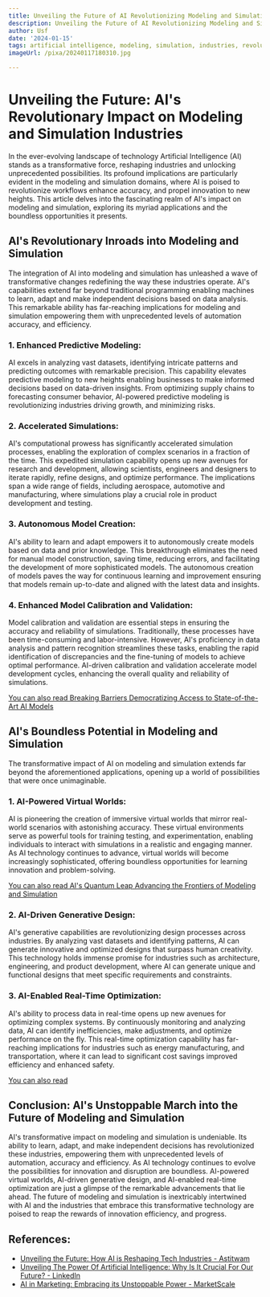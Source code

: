 ```yaml
---
title: Unveiling the Future of AI Revolutionizing Modeling and Simulation Industries
description: Unveiling the Future of AI Revolutionizing Modeling and Simulation Industries
author: Usf
date: '2024-01-15'
tags: artificial intelligence, modeling, simulation, industries, revolutionizing
imageUrl: /pixa/20240117180310.jpg

---
```

#  Unveiling the Future: AI's Revolutionary Impact  on Modeling and Simulation Industries

In the ever-evolving landscape of technology Artificial Intelligence (AI)  stands as a transformative force, reshaping industries and unlocking unprecedented possibilities. Its profound implications are particularly evident in the modeling and simulation domains, where AI is poised to revolutionize workflows enhance accuracy, and propel innovation  to new heights. This article delves into the fascinating realm of AI's impact on modeling and simulation, exploring its myriad applications  and the boundless opportunities it presents.

##  AI's Revolutionary Inroads into Modeling and Simulation

The integration of AI into modeling and simulation has unleashed a  wave of transformative changes redefining the way these industries operate. AI's capabilities extend far beyond traditional programming  enabling machines to learn, adapt and make independent decisions based on data analysis. This remarkable  ability has far-reaching implications for modeling  and simulation empowering them with unprecedented levels of automation accuracy, and efficiency.

### 1. Enhanced  Predictive Modeling:

AI excels in analyzing vast datasets, identifying intricate patterns and predicting  outcomes with remarkable precision. This capability elevates predictive  modeling to new  heights  enabling businesses  to make informed decisions based on data-driven insights. From optimizing supply chains to forecasting consumer  behavior, AI-powered predictive modeling is  revolutionizing industries driving growth,  and minimizing risks.

### 2. Accelerated Simulations:

AI's computational prowess has significantly accelerated simulation processes, enabling the exploration of complex  scenarios in a fraction of the time. This expedited simulation capability opens up new avenues for research and development, allowing scientists, engineers  and designers to iterate rapidly, refine designs, and optimize performance. The implications  span a  wide range of fields, including aerospace, automotive and manufacturing, where simulations play a crucial role in product development and testing.

### 3. Autonomous Model  Creation:

AI's ability to learn and adapt empowers it to autonomously create models based on data and prior knowledge. This breakthrough eliminates the need for  manual model construction, saving time, reducing errors, and facilitating the development of more sophisticated  models. The autonomous creation of  models paves the way for continuous learning and improvement ensuring that models remain up-to-date and aligned with the latest data  and insights.

### 4.  Enhanced Model Calibration and Validation:

Model calibration  and  validation are essential  steps in ensuring the accuracy and reliability of  simulations. Traditionally,  these processes have  been time-consuming and labor-intensive. However, AI's proficiency  in data analysis and pattern  recognition streamlines these tasks, enabling the rapid identification of  discrepancies and the fine-tuning of models to achieve optimal performance. AI-driven calibration and validation accelerate model development cycles, enhancing the overall quality and reliability of simulations.

[You can  also read Breaking Barriers Democratizing Access to State-of-the-Art AI Models](Breaking%20Barriers%20Democratizing%20Access%20to%20State-of-the-Art%20AI%20Models)


##  AI's Boundless Potential in Modeling  and Simulation

The transformative  impact of AI on modeling and simulation extends far beyond the  aforementioned applications, opening up a  world of possibilities that were once unimaginable.

### 1. AI-Powered Virtual Worlds:

AI is pioneering the creation of immersive virtual worlds that mirror real-world scenarios with astonishing accuracy. These virtual environments serve  as powerful tools for training testing,  and experimentation,  enabling individuals to interact with simulations in a realistic and  engaging manner. As AI technology continues to advance, virtual worlds will become increasingly  sophisticated, offering boundless opportunities for learning innovation and  problem-solving.

[You can also read AI's  Quantum Leap Advancing the Frontiers of Modeling and Simulation](AI%27s%20Quantum%20Leap%20Advancing%20the%20Frontiers%20of%20Modeling%20and%20Simulation)


###  2.  AI-Driven Generative Design:

AI's generative capabilities are revolutionizing design processes across  industries.  By analyzing vast  datasets  and identifying patterns, AI can generate innovative and optimized designs that surpass human creativity. This technology holds immense promise for  industries such as architecture, engineering, and product development,  where AI can generate unique and functional designs that meet specific requirements and  constraints.

### 3. AI-Enabled Real-Time Optimization:

AI's  ability  to process data in real-time opens up new avenues for optimizing complex systems. By continuously  monitoring and analyzing data, AI can identify inefficiencies, make adjustments, and optimize performance on the fly. This real-time optimization capability has  far-reaching implications for industries such as energy  manufacturing, and transportation, where  it can lead  to significant cost savings improved efficiency and enhanced safety.

[You can also read ]()


##  Conclusion: AI's Unstoppable March into the Future of Modeling and  Simulation

AI's transformative impact on modeling and simulation is undeniable. Its ability to learn, adapt, and make independent decisions  has revolutionized these industries, empowering them with unprecedented  levels of automation, accuracy and efficiency. As AI technology continues to evolve the possibilities for innovation and disruption are boundless.  AI-powered virtual worlds, AI-driven generative design, and AI-enabled real-time optimization are just  a glimpse  of the remarkable advancements that lie ahead. The future of modeling  and simulation is inextricably intertwined with AI and the industries  that embrace this transformative technology are poised to reap the rewards of innovation efficiency, and progress.

## References:
- [Unveiling the Future: How AI is Reshaping Tech Industries - Astitwam](https://www.astitwam.com/business/unveiling-the-future-how-ai-is-reshaping-tech-industries/)
- [Unveiling The Power Of Artificial Intelligence: Why Is It Crucial For Our Future? - LinkedIn](https://www.linkedin.com/pulse/unveiling-power-artificial-intelligence)
- [AI in Marketing: Embracing its Unstoppable Power - MarketScale](https://marketscale.com/industries/software-and-technology/ai-in-marketing/)
